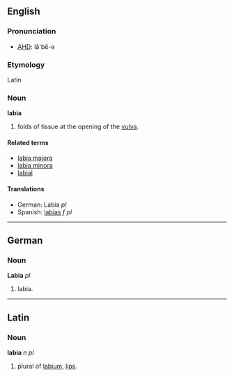 ==English==
===Pronunciation===
*[[w:AHD|AHD]]: lā'bē-ə

===Etymology===
Latin

===Noun===
'''labia'''

# folds of tissue at the opening of the [[vulva]].

====Related terms====
*[[labia majora]]
*[[labia minora]]
*[[labial]]

====Translations====
*German: Labia ''pl''
*Spanish: [[labias]] ''f pl''

----

==German==
===Noun===
'''Labia''' ''pl''

# labia.

----

==Latin==
===Noun===
'''labia''' ''n pl''

# plural of [[labium]], [[lips]].